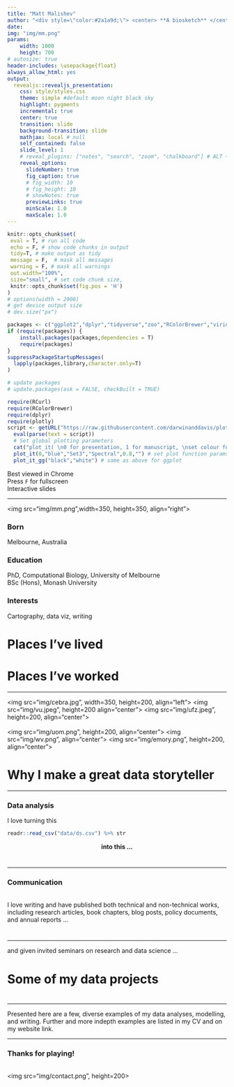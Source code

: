 ```yaml
---
title: "Matt Malishev"
author: "<div style=\"color:#2a1a9d;\"> <center> **A biosketch** </center> </div>"
date: 
img: "img/mm.png"
params:
    width: 1000 
    height: 700
# autosize: true
header-includes: \usepackage{float}
always_allow_html: yes
output:
  revealjs::revealjs_presentation:
    css: style/styles.css
    theme: simple #default moon night black sky
    highlight: pygments
    incremental: true
    center: true
    transition: slide
    background-transition: slide
    mathjax: local # null
    self_contained: false
    slide_level: 1
    # reveal_plugins: ["notes", "search", "zoom", "chalkboard"] # ALT + mouseclick to zoom
    reveal_options:
      slideNumber: true
      fig_caption: true
      # fig_width: 10
      # fig_height: 10
      # showNotes: true
      previewLinks: true
      minScale: 1.0
      maxScale: 1.0
---
```


```r
knitr::opts_chunk$set(
 eval = T, # run all code
 echo = F, # show code chunks in output 
 tidy=T, # make output as tidy
 message = F,  # mask all messages
 warning = F, # mask all warnings 
 out.width="100%",
 size="small", # set code chunk size, 
 knitr::opts_chunk$set(fig.pos = 'H')
)
# options(width = 2000)
# get device output size
# dev.size("px")
```

<!-- install packages -->
```r
packages <- c("ggplot2","dplyr","tidyverse","zoo","RColorBrewer","viridis","plyr","leaflet","plotly","widgetframe","geosphere","lubridate","ggthemes","gridExtra","crosstalk")  
if (require(packages)) {
    install.packages(packages,dependencies = T)
    require(packages)
}
suppressPackageStartupMessages(
  lapply(packages,library,character.only=T) 
)

# update packages 
# update.packages(ask = FALSE, checkBuilt = TRUE)

require(RCurl)
require(RColorBrewer)
require(dplyr)
require(plotly)
script <- getURL("https://raw.githubusercontent.com/darwinanddavis/plot_it/master/plot_it.R", ssl.verifypeer = FALSE)
  eval(parse(text = script))
  # Set global plotting parameters
  cat("plot_it( \n0 for presentation, 1 for manuscript, \nset colour for background, \nset colour palette 1. use 'display.brewer.all()', \nset colour palette 2. use 'display.brewer.all()', \nset alpha for colour transperancy, \nset font style \n)")
  plot_it(0,"blue","Set3","Spectral",0.8,"") # set plot function params       
  plot_it_gg("black","white") # same as above for ggplot 

```

<!-- ____________________________________________________________________________ -->
<!-- start body -->

<!-- <a href="https://darwinanddavis.github.io/conference_sites/" title="Should work">Work</a> -->


<!-- ________________________________________________________ slide break -->

<p class="small">
Best viewed in Chrome  
Press `F` for fullscreen   
Interactive slides  
</p>

<!-- ________________________________________________________ slide break -->

---    

<img src="img/mm.png",width=350, height=350, align="right">

### Born 
Melbourne, Australia  

### Education
PhD, Computational Biology, University of Melbourne    
BSc (Hons), Monash University  

### Interests  
Cartography, data viz, writing  

<!-- ________________________________________________________ slide break -->
# Places I've lived 

<!-- ________________________________________________________ slide break -->
# {data-background-iframe="https://darwinanddavis.github.io/biosketch/map1.html"}

<!-- ________________________________________________________ slide break -->

# Places I've worked    

<!-- ________________________________________________________ slide break -->

---    

<img src="img/cebra.jpg", width=350, height=200, align="left">
<img src="img/vu.jpeg", height=200 align="center">
<img src="img/ufz.jpeg", height=200, align="center">
<br>  
<img src="img/uom.png", height=200, align="center">
<img src="img/wv.png", align="center">
<img src="img/emory.png", height=200, align="center">

<!-- ________________________________________________________ slide break -->

# Why I make a great data storyteller 

<!-- ________________________________________________________ slide break -->

---    

### Data analysis  

I love turning this

```r
readr::read_csv("data/ds.csv") %>% str
```

<center> **into this ...** </center>

<!-- ________________________________________________________ slide break -->
# {data-background="img/dv1.png" data-background-size="99.99% 99.99%" data-background-repeat="repeat"} 

<!-- ________________________________________________________ slide break -->
# {data-background="img/dv2.png" data-background-size="99.99% 99.99%" data-background-repeat="no-repeat"} 

# {data-background-iframe="https://darwinanddavis.github.io/biosketch/dv1.html"}

# {data-background-iframe="https://darwinanddavis.github.io/biosketch/dv2.html"}

<!-- ________________________________________________________ slide break -->

---

### Communication

<br>
I love writing and have published both technical and non-technical works, including research articles, book chapters, blog posts, policy documents, and annual reports ...    

<!-- ________________________________________________________ slide break -->


# {data-background-iframe="https://www.ncbi.nlm.nih.gov/pubmed/27624673"}    


# {data-background-iframe="https://theplusones.com/melbourne/2017/03/24/koyaanisqatsi-live-philip-glass-ensemble/"}    


---  

and given invited seminars on research and data science ...  

# {data-background-iframe="https://darwinanddavis.github.io/biosketch/map2.html"}

<!-- ________________________________________________________ slide break -->

# Some of my data projects      

<!-- ________________________________________________________ slide break -->

# {data-background-iframe="https://darwinanddavis.github.io/EmoRyCodingClub/index.html"}  


# {data-background-iframe="https://darwinanddavis.github.io/DataPortfolio/"}

---

Presented here are a few, diverse examples of my data analyses, modelling, and writing. Further and more indepth examples are listed in my CV and on my website link.   

---  

### Thanks for playing!    

<br>
<img src="img/contact.png", height=200>  


<!-- end body -->  
<!-- ____________________________________________________________________________ -->
